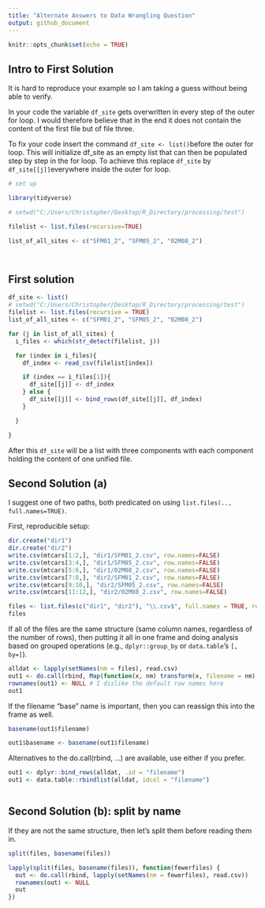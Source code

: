 ```yaml
---
title: "Alternate Answers to Data Wrangling Question"
output: github_document
---
```


```r
knitr::opts_chunk$set(echo = TRUE)
```

## Intro to First Solution

It is hard to reproduce your example so I am taking a guess without being able to verify.

In your code the variable `df_site` gets overwritten in every step of the outer for loop. I would therefore believe that in the end it does not contain the content of the first file but of file three.

To fix your code insert the command `df_site <- list() `before the outer for loop. This will initialize df_site as an empty list that can then be populated step by step in the for loop. To achieve this replace `df_site` by `df_site[[j]] `everywhere inside the outer for loop.


```r
# set up

library(tidyverse)

# setwd("C:/Users/Christopher/Desktop/R_Directory/processing/test")

filelist <- list.files(recursive=TRUE)

list_of_all_sites <- c("SFM01_2", "SFM05_2", "02M08_2")




```

## First solution


```r

df_site <- list()  
# setwd("C:/Users/Christopher/Desktop/R_Directory/processing/test")
filelist <- list.files(recursive = TRUE)
list_of_all_sites <- c("SFM01_2", "SFM05_2", "02M08_2")

for (j in list_of_all_sites) {
  i_files <- which(str_detect(filelist, j))

  for (index in i_files){
    df_index <- read_csv(filelist[index])

    if (index == i_files[1]){
      df_site[[j]] <- df_index
    } else {
      df_site[[j]] <- bind_rows(df_site[[j]], df_index)
    }

  }

}


```

After this `df_site` will be a list with three components with each component holding the content of one unified file.


## Second Solution (a)

I suggest one of two paths, both predicated on using `list.files(.., full.names=TRUE)`.

First, reproducible setup:

```r

dir.create("dir1")
dir.create("dir2")
write.csv(mtcars[1:2,], "dir1/SFM01_2.csv", row.names=FALSE)
write.csv(mtcars[3:4,], "dir1/SFM05_2.csv", row.names=FALSE)
write.csv(mtcars[5:6,], "dir1/02M08_2.csv", row.names=FALSE)
write.csv(mtcars[7:8,], "dir2/SFM01_2.csv", row.names=FALSE)
write.csv(mtcars[9:10,], "dir2/SFM05_2.csv", row.names=FALSE)
write.csv(mtcars[11:12,], "dir2/02M08_2.csv", row.names=FALSE)

files <- list.files(c("dir1", "dir2"), "\\.csv$", full.names = TRUE, recursive = TRUE)
files

```

If all of the files are the same structure (same column names, regardless of the number of rows), then putting it all in one frame and doing analysis based on grouped operations (e.g., `dplyr::group_by` or `data.table`'s `[, by=]`).

```r

alldat <- lapply(setNames(nm = files), read.csv)
out1 <- do.call(rbind, Map(function(x, nm) transform(x, filename = nm), alldat, names(alldat)))
rownames(out1) <- NULL # I dislike the default row names here
out1

```

If the filename "base" name is important, then you can reassign this into the frame as well.



```r


basename(out1$filename)

out1$basename <- basename(out1$filename)


```

Alternatives to the do.call(rbind, ...) are available, use either if you prefer.

```r


out1 <- dplyr::bind_rows(alldat, .id = "filename")
out1 <- data.table::rbindlist(alldat, idcol = "filename")



```

## Second Solution (b): split by name

If they are not the same structure, then let's split them before reading them in.

```r

split(files, basename(files))

lapply(split(files, basename(files)), function(fewerfiles) {
  out <- do.call(rbind, lapply(setNames(nm = fewerfiles), read.csv))
  rownames(out) <- NULL
  out
})

```





